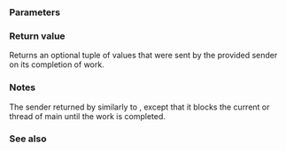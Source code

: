 {{cpp/execution/title|sync_wait}}
{{cpp/execution/navbar}}
{{ddcl|header=execution|since=c++26|
auto sync_wait( execution::sender auto sender )
    requires (/*always-sends-some-values*/(sender))
        -&gt; std::optional&lt;std::tuple&lt;/*value-sent-by*/(sender)&gt;&gt;;
}}

===Parameters===
{{par begin}}
{{par|sender|sender upon which the completion of {{lc|sync_wait}} is blocked}}
{{par end}}

===Return value===
Returns an optional tuple of values that were sent by the provided sender on its completion of work.

===Notes===
The sender returned by {{tt|sync_wait}} similarly to {{tt|ensure_started}}, except that it blocks the current {{lc|std::thread}} or thread of main until the work is completed.

===See also===
{{dsc begin}}
{{dsc inc|cpp/experimental/dsc ensure_started}}
{{dsc end}}

{{langlinks|es|zh}}